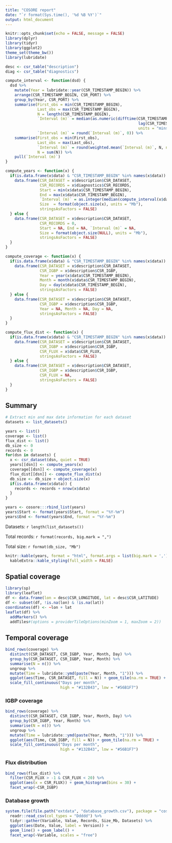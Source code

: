 ```yaml
---
title: "COSORE report"
date: "`r format(Sys.time(), '%d %B %Y')`"
output: html_document
---
```


```r
knitr::opts_chunk$set(echo = FALSE, message = FALSE)
library(dplyr)
library(tidyr)
library(ggplot2)
theme_set(theme_bw())
library(lubridate)

desc <- csr_table("description")
diag <- csr_table("diagnostics")

compute_interval <- function(dsd) {
  dsd %>% 
    mutate(Year = lubridate::year(CSR_TIMESTAMP_BEGIN)) %>% 
    arrange(CSR_TIMESTAMP_BEGIN, CSR_PORT) %>% 
    group_by(Year, CSR_PORT) %>% 
    summarise(First_obs = min(CSR_TIMESTAMP_BEGIN),
              Last_obs = max(CSR_TIMESTAMP_BEGIN),
              N = length(CSR_TIMESTAMP_BEGIN),
              `Interval (m)` = median(as.numeric(difftime(CSR_TIMESTAMP_BEGIN, 
                                                          lag(CSR_TIMESTAMP_BEGIN), 
                                                          units = "mins")), na.rm = TRUE),
              `Interval (m)` = round(`Interval (m)`, 0)) %>% 
    summarise(First_obs = min(First_obs),
              Last_obs = max(Last_obs),
              `Interval (m)` = round(weighted.mean(`Interval (m)`, N, na.rm = TRUE), 0),
              N = sum(N)) %>% 
    pull(`Interval (m)`)
}

compute_years <- function(x) {
  if(is.data.frame(x$data) & "CSR_TIMESTAMP_BEGIN" %in% names(x$data)) {
    data.frame(CSR_DATASET = x$description$CSR_DATASET,
               CSR_RECORDS = x$diagnostics$CSR_RECORDS,
               Start = min(x$data$CSR_TIMESTAMP_BEGIN),
               End = max(x$data$CSR_TIMESTAMP_BEGIN),
               `Interval (m)` = as.integer(median(compute_interval(x$data), na.rm = TRUE)),
               Size  = format(object.size(x), units = "Mb"),
               stringsAsFactors = FALSE)
  } else {
    data.frame(CSR_DATASET = x$description$CSR_DATASET,
               CSR_RECORDS = 0,
               Start = NA, End = NA, `Interval (m)` = NA,
               Size = format(object.size(NULL), units = "Mb"), 
               stringsAsFactors = FALSE)    
  }
}

compute_coverage <- function(x) {
  if(is.data.frame(x$data) & "CSR_TIMESTAMP_BEGIN" %in% names(x$data)) {
    data.frame(CSR_DATASET = x$description$CSR_DATASET,
               CSR_IGBP = x$description$CSR_IGBP,
               Year = year(x$data$CSR_TIMESTAMP_BEGIN), 
               Month = month(x$data$CSR_TIMESTAMP_BEGIN),
               Day = day(x$data$CSR_TIMESTAMP_BEGIN),
               stringsAsFactors = FALSE)
  } else {
    data.frame(CSR_DATASET = x$description$CSR_DATASET,
               CSR_IGBP = x$description$CSR_IGBP,
               Year = NA, Month = NA, Day = NA,
               stringsAsFactors = FALSE)
  }
}

compute_flux_dist <- function(x) {
  if(is.data.frame(x$data) & "CSR_TIMESTAMP_BEGIN" %in% names(x$data)) {
    data.frame(CSR_DATASET = x$description$CSR_DATASET,
               CSR_IGBP = x$description$CSR_IGBP,
               CSR_FLUX = x$data$CSR_FLUX,
               stringsAsFactors = FALSE)
  } else {
    data.frame(CSR_DATASET = x$description$CSR_DATASET,
               CSR_IGBP = x$description$CSR_IGBP,
               CSR_FLUX = NA,
               stringsAsFactors = FALSE)
  }
}

```

## Summary

```r
# Extract min and max date information for each dataset
datasets <- list_datasets()

years <- list()
coverage <- list()
flux_dist <- list()
db_size <- 0
records <- 0
for(dsn in datasets) {
  x <- csr_dataset(dsn, quiet = TRUE)
  years[[dsn]] <- compute_years(x)
  coverage[[dsn]] <- compute_coverage(x)
  flux_dist[[dsn]] <- compute_flux_dist(x)
  db_size <- db_size + object.size(x)
  if(is.data.frame(x$data)) {
    records <- records + nrow(x$data)
  }
}

years <- cosore:::rbind_list(years)
years$Start <- format(years$Start, format = "%Y-%m")
years$End <- format(years$End, format = "%Y-%m")
```

Datasets: `r length(list_datasets())`

Total records: `r format(records, big.mark = ",")`

Total size: `r format(db_size, "Mb")`

```r
knitr::kable(years, format = "html", format.args = list(big.mark = ',')) %>% 
  kableExtra::kable_styling(full_width = FALSE)
```

## Spatial coverage

```r
library(sp)
library(leaflet)
df <- data.frame(lon = desc$CSR_LONGITUDE, lat = desc$CSR_LATITUDE)
df <- subset(df, !is.na(lon) & !is.na(lat))
coordinates(df) <- ~lon + lat
leaflet(df) %>% 
  addMarkers() %>% 
  addTiles#(options = providerTileOptions(minZoom = 1, maxZoom = 2))
```

## Temporal coverage

```r
bind_rows(coverage) %>% 
  distinct(CSR_DATASET, CSR_IGBP, Year, Month, Day) %>% 
  group_by(CSR_DATASET, CSR_IGBP, Year, Month) %>% 
  summarise(N = n()) %>% 
  ungroup %>% 
  mutate(Time = lubridate::ymd(paste(Year, Month, "1"))) %>% 
  ggplot(aes(Time, CSR_DATASET, fill = N)) + geom_tile(na.rm = TRUE) +
  scale_fill_continuous("Days per month",
                        high = "#132B43", low = "#56B1F7")
```

### IGBP coverage

```r
bind_rows(coverage) %>% 
  distinct(CSR_DATASET, CSR_IGBP, Year, Month, Day) %>% 
  group_by(CSR_IGBP, Year, Month) %>% 
  summarise(N = n()) %>% 
  ungroup %>% 
  mutate(Time = lubridate::ymd(paste(Year, Month, "1"))) %>% 
  ggplot(aes(Time, CSR_IGBP, fill = N)) + geom_tile(na.rm = TRUE) +
  scale_fill_continuous("Days per month",
                        high = "#132B43", low = "#56B1F7")
```

### Flux distribution

```r
bind_rows(flux_dist) %>% 
  filter(CSR_FLUX > -1 & CSR_FLUX < 20) %>% 
  ggplot(aes(x = CSR_FLUX)) + geom_histogram(bins = 30) +
  facet_wrap(~CSR_IGBP) 
```

### Database growth

```r
system.file(file.path("extdata", "database_growth.csv"), package = "cosore", mustWork = TRUE) %>% 
  readr::read_csv(col_types = "Ddddd") %>% 
  tidyr::gather(Variable, Value, Records, Size_Mb, Datasets) %>% 
  ggplot(aes(Date, Value, label = Version)) + 
  geom_line() + geom_label() + 
  facet_wrap(~Variable, scales = "free")
```
